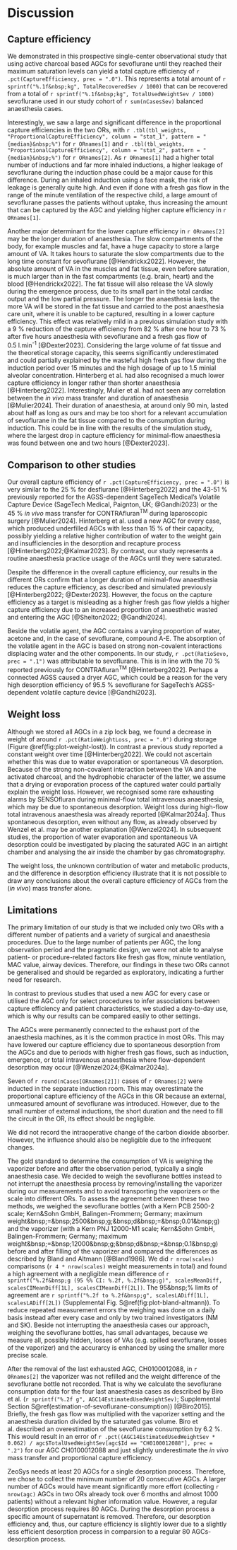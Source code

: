 # Discussion

## Capture efficiency

We demonstrated in this prospective single-center observational study that using
active charcoal based AGCs for sevoflurane until they reached their maximum saturation
levels can yield a total capture efficiency of `r .pct(CaptureEfficiency, prec = ".0")`.
This represents a total amount of `r sprintf("%.1f&nbsp;kg", TotalRecoveredSev / 1000)`
that can be recovered from a total of `r sprintf("%.1f&nbsp;kg", TotalUsedWeightSev / 1000)`
sevoflurane used in our study cohort of `r sum(nCasesSev)` balanced anaesthesia cases.

Interestingly, we saw a large and
significant difference in the proportional capture efficiencies
in the two ORs, with
`r .tbl(tbl_weights, "ProportionalCaptureEfficiency", column = "stat_1", pattern = "{median}&nbsp;%")` for `r ORnames[1]`
and
`r .tbl(tbl_weights, "ProportionalCaptureEfficiency", column = "stat_2", pattern = "{median}&nbsp;%")`  for `r ORnames[2]`.
As `r ORnames[1]` had a higher total number of inductions and far more
inhaled inductions, a higher leakage of sevoflurane during the
induction phase could be a major cause for this difference.
During an inhaled induction using a face mask, the risk of leakage is
generally quite high.
And even if done with a fresh gas flow in the range of the minute ventilation
of the respective child, a large amount of sevoflurane passes the patients
without uptake, thus increasing the amount that can be captured by the
AGC and yielding higher capture efficiency in `r ORnames[1]`.

Another major determinant for the lower capture efficiency in `r ORnames[2]`
may be the longer duration of anaesthesia.
The slow compartments of the body, for example muscles and fat,
have a huge capacity to store a large amount of VA.
It takes hours to saturate the slow compartments
due to the long time constant for sevoflurane [@Hendrickx2022].
However, the absolute amount of VA
in the muscles and fat tissue, even before saturation, is much larger than in
the fast compartments (e.g. brain, heart) and the blood [@Hendrickx2022].
The fat tissue will also release the VA slowly during
the emergence process,
due to its small part in the total cardiac output and the low partial pressure.
The longer the anaesthesia lasts, the more VA will be stored
in the fat tissue and carried to the post anaesthesia care unit, where it is
unable to be captured, resulting in a lower capture efficiency.
This effect was relatively mild in a previous simulation study with a 9&nbsp;%
reduction of the capture efficiency from 82&nbsp;% after one hour to 73&nbsp;% after five hours
anaesthesia with sevoflurane and a fresh gas flow of 0.5&nbsp;l.min^-1^ [@Dexter2023].
Considering the large volume of fat tissue and the
theoretical storage capacity, this seems significantly underestimated and could
partially explained by the wasteful high fresh gas flow during the
induction period over 15 minutes and the high dosage of up to 1.5 minial
alveolar concentration.
Hinterberg et al. had also recognised a much lower capture efficiency
in longer rather than shorter anaesthesia [@Hinterberg2022].
Interestingly, Mulier et al. had not seen any correlation between the *in vivo*
mass transfer and duration of anaesthesia [@Mulier2024].
Their duration of anaesthesia, at around only 90 min, lasted about half as long
as ours and may be too short for a relevant accumulation
of sevoflurane in the fat tissue compared to the consumption during induction.
This could be in line with the results of
the simulation study, where the largest drop in capture efficiency for
minimal-flow anaesthesia was found between one and two hours [@Dexter2023].

## Comparison to other studies

Our overall capture efficiency of `r .pct(CaptureEfficiency, prec = ".0")`
is very similar to the 25&nbsp;% for desflurane [@Hinterberg2022] and the 43-51&nbsp;%
previously reported for the
AGSS-dependent SageTech Medical's Volatile Capture Device
(SageTech Medical, Paignton, UK; @Gandhi2023) or the 45&nbsp;% *in vivo* mass transfer
for CONTRAfluran^TM^ during laparoscopic surgery [@Mulier2024].
Hinterberg et al. used a new AGC for every case, which produced underfilled AGCs
with less than 15&nbsp;% of their capacity,
possibly yielding a relative higher contribution of water to the weight gain and
insufficiencies in the desorption and recapture process [@Hinterberg2022;@Kalmar2023].
By contrast, our study represents a routine anaesthesia practice usage of the AGCs until they
were saturated.

Despite the difference in the overall capture efficiency, our results
in the different ORs confirm
that a longer duration of minimal-flow anaesthesia reduces
the capture efficiency, as described and simulated previously
[@Hinterberg2022; @Dexter2023].
However, the focus on the capture efficiency as a target is misleading as a higher fresh gas
flow yields a higher capture efficiency due to an increased proportion of
anaesthetic wasted and entering the AGC [@Shelton2022; @Gandhi2024].

Beside the volatile agent, the AGC contains a varying proportion of
water, acetone and, in the case of sevoflurane, compound A-E.
The absorption of the volatile agent in the AGC is based on strong non-covalent
interactions displacing water and the other components.
In our study, `r .pct(RatioSevo, prec = ".1")`
was attributable to sevoflurane.
This is in line with the 70&nbsp;% reported previously for CONTRAfluran^TM^ [@Hinterberg2022].
Perhaps a connected AGSS caused a dryer AGC, which could be a reason for the very high
desorption efficiency of 95.5&nbsp;% sevoflurane for SageTech's AGSS-dependent volatile capture device [@Gandhi2023].

## Weight loss

Although we stored all AGCs in a zip lock bag, we found a
decrease in weight of around `r .pct(RatioWeightLoss, prec = ".0")`
during storage (Figure \@ref(fig:plot-weight-lost)).
In contrast a previous study reported a constant weight over time [@Hinterberg2022].
We could not ascertain whether this was due to water evaporation or
spontaneous VA desorption.
Because of the strong non-covalent interaction between the VA and
the activated charcoal, and the hydrophobic character of the latter,
we assume that a drying or evaporation process of the captured water could partially explain the weight loss.
However, we recognised some rare exhausting alarms by SENSOfluran during
minimal-flow total intravenous anaesthesia, which may be due to spontaneous desorption.
Weight loss during high-flow total intravenous anaesthesia was already reported
[@Kalmar2024a].
Thus spontaneous desorption, even without any flow, as already observed by
Wenzel et al. may be another explanation [@Wenzel2024].
In subsequent studies, the proportion of water evaporation and spontaneous
VA desorption could be investigated by placing the saturated AGC in an
airtight chamber and analysing the air inside the chamber by gas chromatography.

The weight loss, the unknown contribution of water and metabolic products,
and the difference in desorption efficiency illustrate
that it is not possible to draw any conclusions about the overall
capture efficiency of AGCs from the (*in vivo*) mass transfer alone.

## Limitations

The primary limitation of our study is that we included only two
ORs with a different number of patients and a variety of surgical and
anaesthesia procedures.
Due to the large number of patients per AGC, the long observation period and
the pragmatic design, we were not able to analyse
patient- or procedure-related factors like fresh gas flow,
minute ventilation, MAC value, airway devices.
Therefore, our findings in these two ORs cannot be generalised and
should be regarded as exploratory, indicating a further need for research.

In contrast to previous studies that used a new AGC for every case or
utilised the AGC only for select procedures to infer associations between capture
efficiency and patient characteristics,
we studied a day-to-day use,
which is why our results can be compared easily to other settings.

The AGCs were permanently connected to the exhaust port of the anaesthesia
machines, as it is the common practice in most ORs.
This may have lowered our capture efficiency
due to spontaneous desorption from the AGCs and due to
periods with higher fresh gas flows, such as induction, emergence, or total
intravenous anaesthesia where flow-dependent desorption may occur
[@Wenzel2024;@Kalmar2024a].

Seven of `r round(nCases[ORnames[2]])` cases of `r ORnames[2]` were inducted in the separate induction room.
This may overestimate the proportional capture efficiency
of the AGCs in this OR because an external, unmeasured amount of
sevoflurane was introduced.
However, due to the small number of external inductions, the short duration and
the need to fill the circuit in the OR, its effect should be negligible.

We did not record the intraoperative change of the carbon dioxide absorber.
However, the influence should also be negligible due to the infrequent changes.

The gold standard to determine the consumption of VA is weighing
the vaporizer before and after the observation period, typically a single
anaesthesia case.
We decided to weigh the sevoflurane bottles instead to not interrupt the
anaesthesia process by removing/installing the vaporizer during our
measurements and to avoid transporting the vaporizers or the scale into
different ORs.
To assess the agreement between these two methods, we weighed the sevoflurane
bottles
(with a Kern PCB 2500-2 scale; Kern\&Sohn GmbH, Balingen-Frommern;
Germany; maximum weight&bnsp;=&bnsp;2500&bnsp;g;&bnsp;d&bnsp;=&bnsp;0.01&bnsp;g)
and the vaporizer
(with a Kern PNJ 12000-M1 scale; Kern&Sohn GmbH, Balingen-Frommern; Germany;
maximum weight&bnsp;=&bnsp;12000&bnsp;g;&bnsp;d&bnsp;=&bnsp;0.1&bnsp;g)
before and after filling of the vaporizer and compared the differences as
described by Bland and Altmann [@Bland1986].
We did `r nrow(scales)` comparisons (`r 4 * nrow(scales)` weight measurements
in total) and found a high agreement with a negligible mean difference of
`r sprintf("%.2f&bnsp;g (95 %% CI: %.2f, %.2f&bnsp;g)", scalesMeanDiff, scalesCIMeanDiff[1L], scalesCIMeanDiff[2L])`.
The 95&bnsp;% limits of agreement are
`r sprintf("%.2f to %.2f&bnsp;g", scalesLADiff[1L], scalesLADiff[2L])`
(Supplemental Fig. S\@ref(fig:plot-bland-altmann)).
To reduce repeated measurement errors the weighing was done on a daily basis
instead after every case and only by two trained investigators (NM and SK).
Beside not interrupting the anaesthesia cases our approach,
weighing the sevoflurane bottles, has small advantages,
because we measure all, possibly hidden, losses of VAs
(e.g. spilled sevoflurane, losses of the vaporizer) and
the accurarcy is enhanced by using the smaller more precise scale.

After the removal of the last exhausted AGC, CH0100012088, in `r ORnames[2]`
the vaporizer was not refilled and the weight difference of the sevoflurane bottle
not recorded.
That is why we calculate the sevoflurane consumption data for the four last
anaesthesia cases as described by Biro et al.
(`r sprintf("%.2f g", AGC14EstimatedUsedWeightSev)`; Supplemental Section S\@ref(estimation-of-sevoflurane-consumption)) [@Biro2015].
Briefly, the fresh gas flow was multiplied with the vaporizer setting and the
anaesthesia duration divided by the saturated gas volume.
Biro et al. described an overestimation of the sevoflurane consumption by 6.2&nbsp;%.
This would result in an error of
`r .pct((AGC14EstimatedUsedWeightSev * 0.062) / agc$TotalUsedWeightSev[agc$Id == "CH0100012088"], prec = ".2")`
for our AGC CH0100012088
and just slightly underestimate the *in vivo* mass transfer and proportional
capture efficiency.

ZeoSys needs at least 20 AGCs for a single desorption process.
Therefore, we chose to collect the minimum number of 20 consecutive AGCs.
A larger number of AGCs would have meant significantly more effort
(collecting `r nrow(agc)` AGCs in two ORs already took over 6 months and
almost 1000 patients) without a relevant higher information value.
However, a regular desorption process requires 80 AGCs.
During the desorption process a specific amount of supernatant is removed.
Therefore, our desorption efficiency and, thus, our capture efficiency is
slightly lower due to a slightly less efficient desorption process in comparsion
to a regular 80 AGCs-desorption process.
